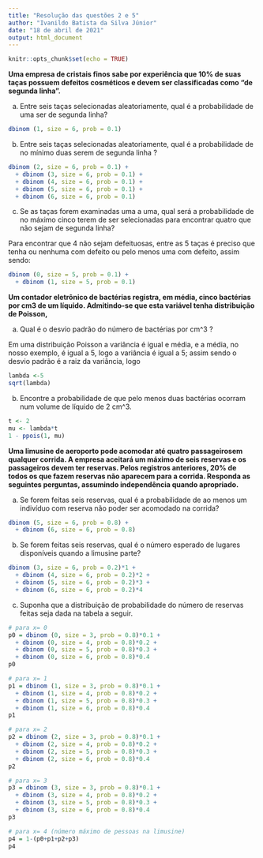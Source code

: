 ---
title: "Resolução das questões 2 e 5"
author: "Ivanildo Batista da Silva Júnior"
date: "18 de abril de 2021"
output: html_document
---

```{r setup, include=FALSE}
knitr::opts_chunk$set(echo = TRUE)
```

**Uma empresa de cristais finos sabe por experiência que 10% de suas taças possuem defeitos cosméticos e devem ser classificadas como 
"de segunda linha".**

a) Entre seis taças selecionadas aleatoriamente, qual é a probabilidade de uma ser de segunda linha?

```{r}
dbinom (1, size = 6, prob = 0.1)
```


b) Entre seis taças selecionadas aleatoriamente, qual é a probabilidade de no mínimo duas serem de segunda linha ?

```{r}
dbinom (2, size = 6, prob = 0.1) + 
  + dbinom (3, size = 6, prob = 0.1) + 
  + dbinom (4, size = 6, prob = 0.1) + 
  + dbinom (5, size = 6, prob = 0.1) + 
  + dbinom (6, size = 6, prob = 0.1)
```



c) Se as taças forem examinadas uma a uma, qual será a probabilidade de no máximo cinco terem de ser selecionadas 	para encontrar quatro que não sejam de segunda linha?

Para encontrar que 4 não sejam defeituosas, entre as 5 taças é preciso que tenha ou nenhuma com defeito ou pelo menos uma com defeito, assim sendo:

```{r}
dbinom (0, size = 5, prob = 0.1) + 
  + dbinom (1, size = 5, prob = 0.1)
```


**Um contador eletrônico de bactérias registra, em média, cinco bactérias por cm3 de um líquido. Admitindo-se que esta variável tenha distribuição de Poisson,**

a) Qual é o desvio padrão do número de bactérias por cm^3 ?

Em uma distribuição Poisson a variância é igual e média, e a média, no nosso exemplo, é igual a 5, logo a variância é igual a 5; assim sendo o desvio padrão é a raiz da variância, logo

```{r}
lambda <-5
sqrt(lambda)
```

b) Encontre a probabilidade de que pelo menos duas bactérias ocorram num volume de líquido de 2 cm^3.

```{r}
t <- 2
mu <- lambda*t
1 - ppois(1, mu)
```

**Uma limusine de aeroporto pode acomodar até quatro passageirosem qualquer corrida. A empresa aceitará um máximo de seis reservas e os passageiros devem ter reservas. Pelos registros anteriores, 20% de todos os que fazem reservas não aparecem para a corrida. Responda as seguintes perguntas, assumindo independência quando apropriado.**


a. Se forem feitas seis reservas, qual é a probabilidade de ao menos um indivíduo com reserva não poder ser acomodado na corrida?

```{r}
dbinom (5, size = 6, prob = 0.8) + 
  + dbinom (6, size = 6, prob = 0.8)
```

b. Se forem feitas seis reservas, qual é o número esperado de lugares disponíveis quando a limusine parte?

```{r}
dbinom (3, size = 6, prob = 0.2)*1 + 
  + dbinom (4, size = 6, prob = 0.2)*2 +
  + dbinom (5, size = 6, prob = 0.2)*3 +
  + dbinom (6, size = 6, prob = 0.2)*4
```

c. Suponha que a distribuição de probabilidade do número de reservas feitas seja dada na tabela a seguir.

```{r}
# para x= 0
p0 = dbinom (0, size = 3, prob = 0.8)*0.1 + 
  + dbinom (0, size = 4, prob = 0.8)*0.2 +
  + dbinom (0, size = 5, prob = 0.8)*0.3 +
  + dbinom (0, size = 6, prob = 0.8)*0.4
p0

# para x= 1
p1 = dbinom (1, size = 3, prob = 0.8)*0.1 + 
  + dbinom (1, size = 4, prob = 0.8)*0.2 +
  + dbinom (1, size = 5, prob = 0.8)*0.3 +
  + dbinom (1, size = 6, prob = 0.8)*0.4
p1

# para x= 2
p2 = dbinom (2, size = 3, prob = 0.8)*0.1 + 
  + dbinom (2, size = 4, prob = 0.8)*0.2 +
  + dbinom (2, size = 5, prob = 0.8)*0.3 +
  + dbinom (2, size = 6, prob = 0.8)*0.4
p2

# para x= 3
p3 = dbinom (3, size = 3, prob = 0.8)*0.1 + 
  + dbinom (3, size = 4, prob = 0.8)*0.2 +
  + dbinom (3, size = 5, prob = 0.8)*0.3 +
  + dbinom (3, size = 6, prob = 0.8)*0.4
p3

# para x= 4 (número máximo de pessoas na limusine)
p4 = 1-(p0+p1+p2+p3)
p4
```